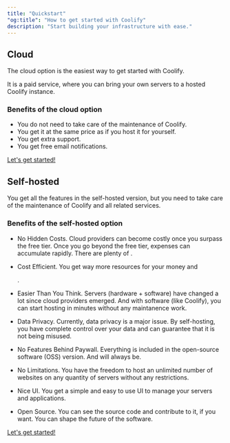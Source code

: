 ```yaml
---
title: "Quickstart"
"og:title": "How to get started with Coolify"
description: "Start building your infrastructure with ease."
---
```


## Cloud

The cloud option is the easiest way to get started with Coolify.

It is a paid service, where you can bring your own servers to a hosted Coolify instance.

### Benefits of the cloud option

- You do not need to take care of the maintenance of Coolify.
- You get it at the same price as if you host it for yourself.
- You get extra support.
- You get free email notifications.

<a href="https://app.coolify.io">Let's get started!</a>

## Self-hosted

You get all the features in the self-hosted version, but you need to take care of the maintenance of Coolify and all related services.

### Benefits of the self-hosted option

- No Hidden Costs. Cloud providers can become costly once you surpass
  the free tier. Once you go beyond the free tier, expenses can accumulate rapidly.
  There are plenty of 
  .
- Cost Efficient. You get way more resources for your money and

  .
- Easier Than You Think. Servers (hardware + software) have changed
  a lot since cloud providers emerged. And with software (like Coolify), you can
  start hosting in minutes without any maintanence work.
- Data Privacy. Currently, data privacy is a major issue. By self-hosting,
  you have complete control over your data and can guarantee that it is not being
  misused.
- No Features Behind Paywall. Everything is included in the open-source
  software (OSS) version. And will always be.
- No Limitations. You have the freedom to host an unlimited number
  of websites on any quantity of servers without any restrictions.
- Nice UI. You get a simple and easy to use UI to manage your servers
  and applications.
- Open Source. You can see the source code and contribute to it,
  if you want. You can shape the future of the software.

<a href="/installation">Let's get started!</a>

